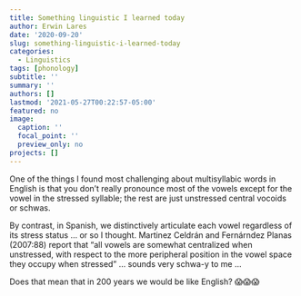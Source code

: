 ```yaml
---
title: Something linguistic I learned today
author: Erwin Lares
date: '2020-09-20'
slug: something-linguistic-i-learned-today
categories:
  - Linguistics
tags: [phonology]
subtitle: ''
summary: ''
authors: []
lastmod: '2021-05-27T00:22:57-05:00'
featured: no
image:
  caption: ''
  focal_point: ''
  preview_only: no
projects: []
---
```


One of the things I found most challenging about multisyllabic words in English is that you don't really pronounce most of the vowels except for the vowel in the stressed syllable; the rest are just unstressed central vocoids or schwas. 

By contrast, in Spanish, we distinctively articulate each vowel regardless of its stress status ... or so I thought.  Martinez Celdrán and Fernárndez Planas (2007:88) report that "all vowels are somewhat centralized when unstressed, with respect to the more peripheral position in the vowel space they occupy when stressed" ... sounds very schwa-y to me ... 

Does that mean that in 200 years we would be like English? 😱😱😱